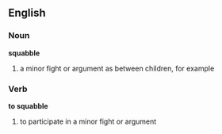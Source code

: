 ==English==
===Noun===
'''squabble'''

#a minor fight or argument as between children, for example

===Verb===
'''to squabble'''
#to participate in a minor fight or argument